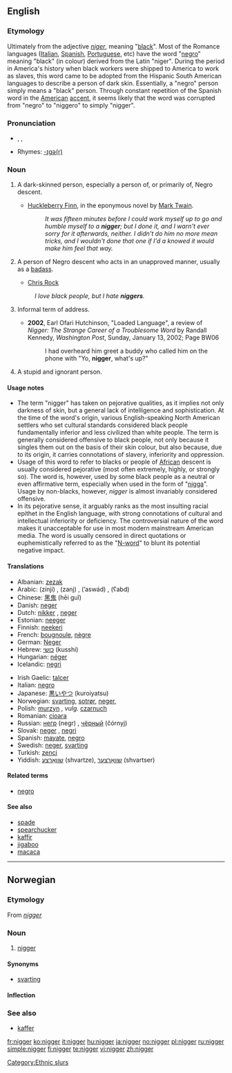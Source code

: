 ==English==

===Etymology===
Ultimately from the {{L.}} adjective ''[[niger]]'', meaning "[[black]]". Most of the Romance languages ([[Italian]], [[Spanish]], [[Portuguese]], etc) have the word "[[negro]]" meaning "black" (in colour) derived from the Latin "niger". During the period in America's history when black workers were shipped to America to work as slaves, this word came to be adopted from the Hispanic South American languages to describe a person of dark skin. Essentially, a "negro" person simply means a "black" person. Through constant repetition of the Spanish word in the  [[American]] [[accent]], it seems likely that the word was corrupted from "negro" to "niggero" to simply "nigger".

===Pronunciation===
* {{enPR|nĭg'ə(r)}}, {{IPA|/ˈnɪɡə(ɹ)/}}, {{SAMPA|/"nIg@(r)/}}
* Rhymes: [[Rhymes:English:-ɪɡə(r)|-ɪɡə(r)]]

===Noun===
{{en-noun}}

# {{context|normally considered offensive, often considered|vulgar|see [[nigger#Usage notes|usage notes]]}} A dark-skinned person, especially a person of, or primarily of, Negro descent.
#* [[w:Huckleberry Finn|Huckleberry Finn]], in the eponymous novel by [[w:Mark Twain|Mark Twain]].
#*: ''It was fifteen minutes before I could work myself up to go and humble myself to a '''nigger'''; but I done it{{SIC}}, and I warn't{{SIC}} ever sorry for it afterwards, neither. I didn't do him no more mean tricks, and I wouldn't done that{{SIC}} one if I'd a knowed{{SIC}} it would make him feel that way.''
# {{context|slang|often considered|offensive}} A person of Negro descent who acts in an unapproved manner, usually as a [[badass]].
#* [[w:Chris Rock|Chris Rock]]
#: ''I love black people, but I hate '''niggers'''.''
# {{AAVE}} Informal term of address.
#* '''2002''', Earl Ofari Hutchinson, "Loaded Language", a review of ''Nigger: The Strange Career of a Troublesome Word'' by Randall Kennedy, ''Washington Post'', Sunday, January 13, 2002; Page BW06
#*: I had overheard him greet a buddy who called him on the phone with "Yo, '''nigger''', what's up?"
# A stupid and ignorant person.

====Usage notes====
* The term "nigger" has taken on pejorative qualities, as it implies not only darkness of skin, but a general lack of intelligence and sophistication. At the time of the word's origin, various English-speaking North American settlers who set cultural standards considered black people fundamentally inferior and less civilized than white people. The term is generally considered offensive to black people, not only because it singles them out on the basis of their skin colour, but also because, due to its origin, it carries connotations of slavery, inferiority and oppression.
* Usage of this word to refer to blacks or people of [[African]] descent is usually considered pejorative (most often extremely, highly, or strongly so).  The word is, however, used by some black people as a neutral or even affirmative term, especially when used in the form of "[[nigga]]". Usage by non-blacks, however, ''nigger'' is almost invariably considered offensive.
* In its pejorative sense, it arguably ranks as the most insulting racial epithet in the English language, with strong connotations of cultural and intellectual inferiority or deficiency. The controversial nature of the word makes it unacceptable for use in most modern mainstream American media. The word is usually censored in direct quotations or euphemistically referred to as the "[[N-word]]" to blunt its potential negative impact.

====Translations====
{{trans-top|negro person}}
* Albanian: [[zezak]]
* Arabic: {{Arab|[[زنجي]]}} (zínji) {{m}}, {{Arab|[[زنج]]}} (zanj) {{m}}, {{Arab|[[أسود|أسْوَد]]}} (’aswád) {{m}}, {{Arab|[[عبد|عَبْدٌ]]}} (ʕabd) {{m}}
* Chinese: [[黑鬼]] (hēi guǐ)
* Danish: [[neger]]
* Dutch: [[nikker]] {{m}}, [[neger]] {{m}}
* Estonian: [[neeger]]
* Finnish: [[neekeri]]
* French: [[bougnoule]], [[nègre]]
* German: [[Neger]] {{m}}
* Hebrew: [[כושי]] (kusshi)
* Hungarian: [[néger]]
* Icelandic: [[negri]]
{{trans-mid}}
* Irish Gaelic: [[talcer]]
* Italian: [[negro#Italian|negro]]
* Japanese: [[黒いやつ]] (kuroiyatsu)
* Norwegian: [[svarting]], [[sotrør]], [[neger]],
* Polish: [[murzyn]] {{m}}, ''vulg.'' [[czarnuch]] {{m}}
* Romanian: [[cioara]] {{f}}
* Russian: [[негр]] (negr) {{m}}, [[чёрный]] (čórnyj) {{m}}
* Slovak: [[neger]] {{m}}, [[negri]] {{p}}
* Spanish: [[mayate]], [[negro]]
* Swedish: [[neger]], [[svarting]]
* Turkish: [[zenci]]
* Yiddish: [[שוואַרצע]] (shvartze), [[שוואַרצער]] (shvartser)
{{trans-bottom}}

====Related terms====
* [[negro]]

====See also====
* [[spade]]
* [[spearchucker]]
* [[kaffir]]
* [[jigaboo]]
* [[macaca]]

[[Category:Ethnic slurs]]

----

==Norwegian==
{{wikipedia|lang=no}}
===Etymology===
From {{etyl|en|no}} ''[[#English|nigger]]''

===Noun===
{{infl|no|noun|g=m}}

# {{offensive|lang=no}} [[#English|nigger]]

====Synonyms====
* [[svarting]]

====Inflection====
{{no-noun|nb-class1=m2|nn-class1=m1}}

===See also===
* [[kaffer#Norwegian|kaffer]]


[[fr:nigger]]
[[ko:nigger]]
[[it:nigger]]
[[hu:nigger]]
[[ja:nigger]]
[[no:nigger]]
[[pl:nigger]]
[[ru:nigger]]
[[simple:nigger]]
[[fi:nigger]]
[[te:nigger]]
[[vi:nigger]]
[[zh:nigger]]